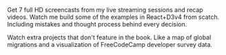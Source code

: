 
Get 7 full HD screencasts from my live streaming sessions and recap videos.
Watch me build some of the examples in React+D3v4 from scatch. Including
mistakes and thought process behind every decision.

Watch extra projects that don't feature in the book. Like a map of global
migrations and a visualization of FreeCodeCamp developer survey data.

<ReadChapter />
